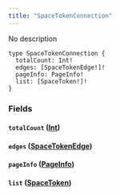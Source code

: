 ```yaml
---
title: "SpaceTokenConnection"
---
```


No description

```
type SpaceTokenConnection {
  totalCount: Int!
  edges: [SpaceTokenEdge!]!
  pageInfo: PageInfo!
  list: [SpaceToken!]!
}

```

### Fields[](#fields "Direct link to heading")

#### `totalCount` ([Int](/developer/graphql-api/references/scalars/int))[](#totalcount-int "Direct link to heading")

#### `edges` ([SpaceTokenEdge](/developer/graphql-api/references/objects/space-token-edge))[](#edges-spacetokenedge "Direct link to heading")

#### `pageInfo` ([PageInfo](/developer/graphql-api/references/objects/page-info))[](#pageinfo-pageinfo "Direct link to heading")

#### `list` ([SpaceToken](/developer/graphql-api/references/objects/space-token))[](#list-spacetoken "Direct link to heading")